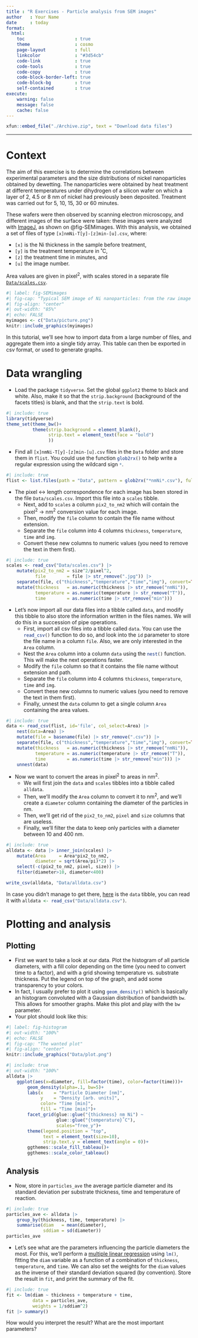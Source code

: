 ```yaml
---
title : "R Exercises - Particle analysis from SEM images"
author   : Your Name
date     : today
format: 
  html:
    toc                   : true
    theme                 : cosmo
    page-layout           : full
    linkcolor             : "#3d54cb"
    code-link             : true
    code-tools            : true
    code-copy             : true
    code-block-border-left: true
    code-block-bg         : true
    self-contained        : true
execute: 
    warning: false
    message: false
    cache: false
---
```



```r
xfun::embed_file("./Archive.zip", text = "Download data files")
```


----

# Context

The aim of this exercise is to determine the correlations between experimental parameters and the size distributions of nickel nanoparticles obtained by dewetting. The nanoparticles were obtained by heat treatment at different temperatures under dihydrogen of a silicon wafer on which a layer of 2, 4.5 or 8 nm of nickel had previously been deposited. Treatment was carried out for 5, 10, 15, 30 or 60 minutes. 

These wafers were then observed by scanning electron microscopy, and different images of the surface were taken: these images were analyzed with [ImageJ](https://imagej.net/Welcome), as shown on @fig-SEMimages. With this analysis, we obtained a set of files of type `[x]nmNi-T[y]-[z]min-[u].csv`, where:

- `[x]` is the Ni thickness in the sample before treatment, 
- `[y]` is the treatment temperature in ˚C,
- `[z]` the treatment time in minutes, and
- `[u]` the image number. 

Area values are given in pixel^2^, with scales stored in a separate file [`Data/scales.csv`](Data/scales.csv). 

```r
#| label: fig-SEMimages
#| fig-cap: "Typical SEM image of Ni nanoparticles: from the raw image to particle analysis"
#| fig-align: "center"
#| out-width: "85%"
#| echo: FALSE
myimages <- c("Data/picture.png")
knitr::include_graphics(myimages)
```

::: {.callout-note}
In this tutorial, we'll see how to import data from a large number of files, and aggregate them into a single tidy array. This table can then be exported in csv format, or used to generate graphs.
:::

# Data wrangling

- Load the package `tidyverse`. Set the global `ggplot2` theme to black and white. Also, make it so that the `strip.background` (background of the facets titles) is blank, and that the `strip.text` is bold.

```r
#| include: true
library(tidyverse)
theme_set(theme_bw()+
          theme(strip.background = element_blank(),
                strip.text = element_text(face = "bold")
                ))
```

- Find all `[x]nmNi-T[y]-[z]min-[u].csv` files in the `Data` folder and store them in `flist`. You could use the function `glob2rx()`{.R} to help write a regular expression using the wildcard sign `*`{.R}.

```r
#| include: true
flist <- list.files(path = "Data", pattern = glob2rx("*nmNi*.csv"), full.names = TRUE)
```

- The pixel <-> length correspondence for each image has been stored in the file `Data/scales.csv`. Import this file into a `scales` tibble. 
  - Next, add to `scales` a column `pix2_to_nm2` which will contain the pixel^2^ -> nm^2^ conversion value for each image.
  - Then, modify the `file` column to contain the file name without extension. 
  - Separate the `file` column into 4 columns `thickness`, `temperature`, `time` and `img`.
  - Convert these new columns to numeric values (you need to remove the text in them first).

```r
#| include: true
scales <- read_csv("Data/scales.csv") |> 
    mutate(pix2_to_nm2 = size^2/pixel^2,
           file        = file |> str_remove(".jpg")) |> 
    separate(file, c("thickness","temperature","time","img"), convert=TRUE, sep="-") |>
    mutate(thickness   = as.numeric(thickness |> str_remove("nmNi")),
           temperature = as.numeric(temperature |> str_remove("T")),
           time        = as.numeric(time |> str_remove("min")))
```

- Let's now import all our data files into a tibble called `data`, and modify this tibble to also store the information written in the files names. We will do this in a succession of pipe operations.
  - First, import all csv files into a tibble called `data`. You can use the `read_csv()`{.R} function to do so, and look into the `id` parameter to store the file name in a column `file`. Also, we are only interested in the `Area` column.
  - Nest the `Area` column into a column `data` using the `nest()`{.R} function. This will make the next operations faster.
  - Modify the `file` column so that it contains the file name without extension and path.
  - Separate the `file` column into 4 columns `thickness`, `temperature`, `time` and `img`.
  - Convert these new columns to numeric values (you need to remove the text in them first).
  - Finally, unnest the `data` column to get a single column `Area` containing the area values.

```r
#| include: true
data <- read_csv(flist, id='file', col_select=Area) |> 
    nest(data=Area) |> 
    mutate(file = basename(file) |> str_remove(".csv")) |> 
    separate(file, c("thickness","temperature","time","img"), convert=TRUE, sep="-") |>
    mutate(thickness   = as.numeric(thickness |> str_remove("nmNi")),
           temperature = as.numeric(temperature |> str_remove("T")),
           time        = as.numeric(time |> str_remove("min"))) |> 
    unnest(data)
```

- Now we want to convert the areas in pixel^2^ to areas in nm^2^. 
  - We will first join the `data` and `scales` tibbles into a tibble called `alldata`. 
  - Then, we'll modify the `Area` column to convert it to nm^2^, and we'll create a `diameter` column containing the diameter of the particles in nm. 
  - Then, we'll get rid of the `pix2_to_nm2`, `pixel` and `size` columns that are useless. 
  - Finally, we'll filter the data to keep only particles with a diameter between 10 and 400 nm.

```r
#| include: true
alldata <- data |> inner_join(scales) |> 
    mutate(Area     = Area*pix2_to_nm2,
           diameter = sqrt(Area/pi)*2) |> 
    select(-c(pix2_to_nm2, pixel, size)) |> 
    filter(diameter>10, diameter<400)
```

```r
write_csv(alldata, "Data/alldata.csv")
```

::: {.callout-note}
In case you didn't manage to get there, [here](Data/alldata.csv) is the `data` tibble, you can read it with `alldata <- read_csv("Data/alldata.csv")`{.R}.
:::

# Plotting and analysis

## Plotting

- First we want to take a look at our data. Plot the histogram of all particle diameters, with a fill color depending on the time (you need to convert time to a factor), and with a grid showing temperature vs. substrate thickness. Put the legend on top of the graph, and add some transparency to your colors.
- In fact, I usually prefer to plot it using `geom_density()`{.R} which is basically an histogram convoluted with a Gaussian distribution of bandwidth `bw`. This allows for smoother graphs. Make this plot and play with the `bw` parameter.
- Your plot should look like this:

```r
#| label: fig-histogram
#| out-width: "100%"
#| echo: FALSE
#| fig-cap: "The wanted plot"
#| fig-align: "center"
knitr::include_graphics("Data/plot.png")
```

```r
#| include: true
#| out-width: "100%"
alldata |>
    ggplot(aes(x=diameter, fill=factor(time), color=factor(time)))+
        geom_density(alpha=.1, bw=5)+
        labs(x    = "Particle Diameter [nm]",
             y    = "Density [arb. units]",
             color= "Time [min]",
             fill = "Time [min]")+
        facet_grid(glue::glue("{thickness} nm Ni") ~
                   glue::glue("{temperature}˚C"), 
                   scales="free_y")+
        theme(legend.position = "top",
              text = element_text(size=10),
              strip.text.y = element_text(angle = 0))+
        ggthemes::scale_fill_tableau()+
        ggthemes::scale_color_tableau()
```

## Analysis

- Now, store in `particles_ave` the average particle diameter and its standard deviation per substrate thickness, time and temperature of reaction.

```r
#| include: true
particles_ave <- alldata |> 
    group_by(thickness, time, temperature) |> 
    summarise(diam   = mean(diameter),
              sddiam = sd(diameter))
particles_ave
```

- Let's see what are the parameters influencing the particle diameters the most. For this, we'll perform a [multiple linear regression](http://www.sthda.com/english/articles/40-regression-analysis/168-multiple-linear-regression-in-r/) using `lm()`{.R}, fitting the `diam` variable as a function of a combination of `thickness`, `temperature`, and `time`. We can also set the weights for the `diam` values as the inverse of their standard deviation squared (by convention). Store the result in `fit`, and print the summary of the fit.

```r
#| include: true
fit <- lm(diam ~ thickness + temperature + time,
          data = particles_ave, 
          weights = 1/sddiam^2)
fit |> summary()
```

How would you interpret the result? What are the most important parameters?
